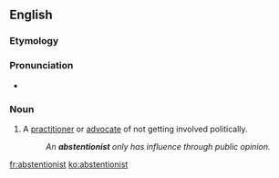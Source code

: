 ==English==

===Etymology===
{{suffix|abstention|ist}}

===Pronunciation===
* {{a|US}} {{IPA|/æb.ˈstɛn.ʃən.ɪst/}}

===Noun===
{{en-noun}}

# A [[practitioner]] or [[advocate]] of not getting involved politically.
#: ''An '''abstentionist''' only has influence through public opinion.''

[[fr:abstentionist]]
[[ko:abstentionist]]